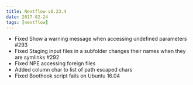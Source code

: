 ```yaml
---
title: Nextflow v0.23.4
date: 2017-02-24
tags: [nextflow]
---
```


- Fixed Show a warning message when accessing undefined parameters #293
- Fixed Staging input files in a subfolder changes their names when they are symlinks #292
- Fixed NPE accessing foreign files 
- Added column char to list of path escaped chars
- Fixed Boothook script fails on Ubuntu 16.04
